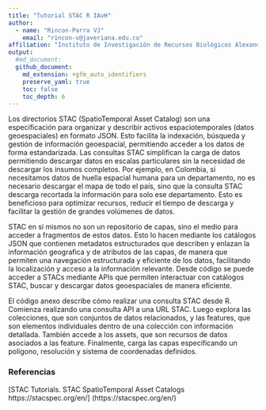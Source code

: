 ```yaml
---
title: "Tutorial STAC R IAvH"
author: 
  - name: "Rincon-Parra VJ"
    email: "rincon-v@javeriana.edu.co"
affiliation: "Instituto de Investigación de Recursos Biológicos Alexander von Humboldt - IAvH"
output: 
  #md_document:
  github_document:
    md_extension: +gfm_auto_identifiers
    preserve_yaml: true
    toc: false
    toc_depth: 6
---
```


Los directorios STAC (SpatioTemporal Asset Catalog) son una especificación para organizar y describir activos espaciotemporales (datos geoespaciales) en formato JSON. Esto facilita la indexación, búsqueda y gestión de información geoespacial, permitiendo acceder a los datos de forma estandarizada. Las consultas STAC simplifican la carga de datos permitiendo descargar datos en escalas particulares sin la necesidad de descargar los insumos completos. Por ejemplo, en Colombia, si necesitamos datos de huella espacial humana para un departamento, no es necesario descargar el mapa de todo el país, sino que la consulta STAC descarga recortada la información para solo ese departamento. Esto es beneficioso para optimizar recursos, reducir el tiempo de descarga y facilitar la gestión de grandes volúmenes de datos.

STAC en sí mismos no son un repositorio de capas, sino el medio para acceder a fragmentos de estos datos. Esto lo hacen mediante los catálogos JSON que contienen metadatos estructurados que describen y enlazan la información geografica y de atributos de las capas, de manera que permiten una navegación estructurada y eficiente de los datos, facilitando la localización y acceso a la información relevante.
Desde código se puede acceder a STACs mediante APIs que permiten interactuar con catálogos STAC, buscar y descargar datos geoespaciales de manera eficiente.

El código anexo describe cómo realizar una consulta STAC desde R. Comienza realizando una consulta API a una URL STAC. Luego explora las colecciones, que son conjuntos de datos relacionados, y las features, que son elementos individuales dentro de una colección con información detallada. También accede a los assets, que son recursos de datos asociados a las feature. Finalmente, carga las capas especificando un polígono, resolución y sistema de coordenadas definidos.

### Referencias 
[STAC Tutorials. STAC SpatioTemporal Asset Catalogs https://stacspec.org/en/] (https://stacspec.org/en/)

